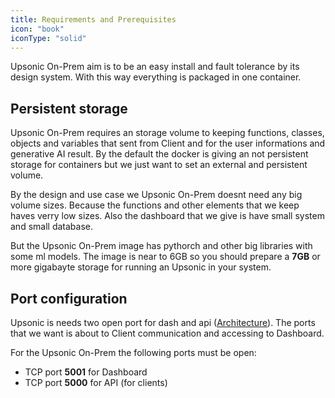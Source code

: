 ```yaml
---
title: Requirements and Prerequisites
icon: "book"
iconType: "solid"
---
```


Upsonic On-Prem aim is to be an easy install and fault tolerance by its design system. With this way everything is packaged in one container.


## Persistent storage
Upsonic On-Prem requires an storage volume to keeping functions, classes, objects and variables that sent from Client and for the user informations and generative AI result. By the default the docker is giving an not persistent storage for containers but we just want to set an external and persistent volume.

By the design and use case we Upsonic On-Prem doesnt need any big volume sizes. Because the functions and other elements that we keep haves verry low sizes. Also the dashboard that we give is have small system and small database.

But the Upsonic On-Prem image has pythorch and other big libraries with some ml models. The image is near to 6GB so you should prepare a **7GB** or more gigabayte storage for running an Upsonic in your system.


## Port configuration
Upsonic is needs two open port for dash and api ([Architecture](https://docs.upsonic.co/on-prem/getting_started/architecture)). The ports that we want is about to Client communication and accessing to Dashboard.

For the Upsonic On-Prem the following ports must be open:

- TCP port **5001** for Dashboard
- TCP port **5000** for API (for clients)
